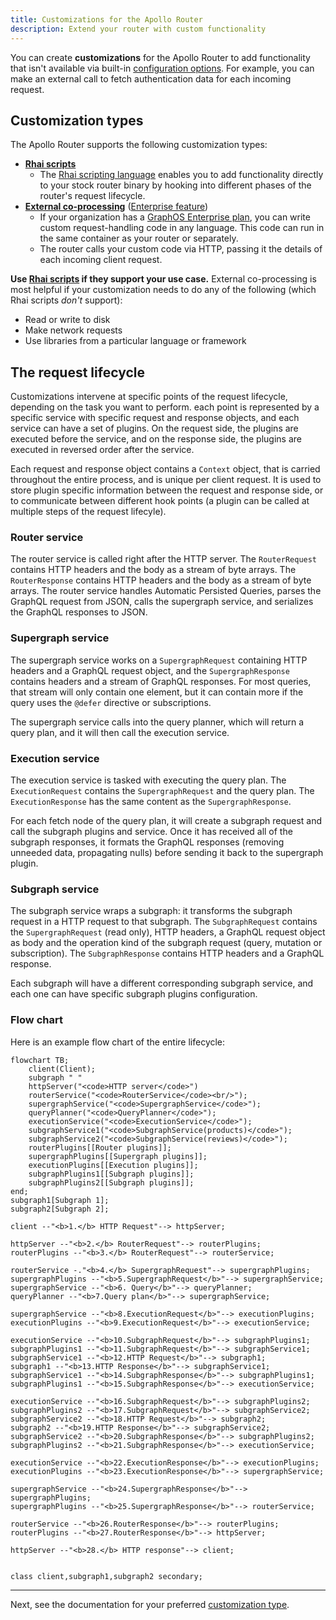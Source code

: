 ```yaml
---
title: Customizations for the Apollo Router
description: Extend your router with custom functionality
---
```


You can create **customizations** for the Apollo Router to add functionality that isn't available via built-in [configuration options](../configuration/overview/). For example, you can make an external call to fetch authentication data for each incoming request.

## Customization types

The Apollo Router supports the following customization types:

- [**Rhai scripts**](./rhai/)
    - The [Rhai scripting language](https://rhai.rs/book/) enables you to add functionality directly to your stock router binary by hooking into different phases of the router's request lifecycle.
- [**External co-processing**](./coprocessor/) ([Enterprise feature](../enterprise-features/))
    - If your organization has a [GraphOS Enterprise plan](https://www.apollographql.com/pricing/), you can write custom request-handling code in any language. This code can run in the same container as your router or separately.
    - The router calls your custom code via HTTP, passing it the details of each incoming client request.

**Use [Rhai scripts](./rhai/) if they support your use case.** External co-processing is most helpful if your customization needs to do any of the following (which Rhai scripts _don't_ support):

- Read or write to disk
- Make network requests
- Use libraries from a particular language or framework

## The request lifecycle

Customizations intervene at specific points of the request lifecycle, depending on the task you want to perform. each point is represented by a specific service with specific request and response objects, and each service can have a set of plugins. On the request side, the plugins are executed before the service, and on the response side, the plugins are executed in reversed order after the service.

Each request and response object contains a `Context` object, that is carried throughout the entire process, and is unique per client request. It is used to store plugin specific information between the request and response side, or to communicate between different hook points (a plugin can be called at multiple steps of the request lifecyle).

### Router service

The router service is called right after the HTTP server. The `RouterRequest` contains HTTP headers and the body as a stream of byte arrays. The `RouterResponse` contains HTTP headers and the body as a stream of byte arrays. The router service handles Automatic Persisted Queries, parses the GraphQL request from JSON, calls the supergraph service, and serializes the GraphQL responses to JSON.

### Supergraph service

The supergraph service works on a `SupergraphRequest` containing HTTP headers and a GraphQL request object, and the `SupergraphResponse` contains headers and a stream of GraphQL responses. For most queries, that stream will only contain one element, but it can contain more if the query uses the `@defer` directive or subscriptions.

The supergraph service calls into the query planner, which will return a query plan, and it will then call the execution service.

### Execution service

The execution service is tasked with executing the query plan. The `ExecutionRequest` contains the `SupergraphRequest` and the query plan. The `ExecutionResponse` has the same content as the `SupergraphResponse`.

For each fetch node of the query plan, it will create a subgraph request and call the subgraph plugins and service. Once it has received all of the subgraph responses, it formats the GraphQL responses (removing unneeded data, propagating nulls) before sending it back to the supergraph plugin.

### Subgraph service

The subgraph service wraps a subgraph: it transforms the subgraph request in a HTTP request to that subgraph. The `SubgraphRequest` contains the `SupergraphRequest` (read only), HTTP headers, a GraphQL request object as body and the operation kind of the subgraph request (query, mutation or subscription). The `SubgraphResponse` contains HTTP headers and a GraphQL response.

Each subgraph will have a different corresponding subgraph service, and each one can have specific subgraph plugins configuration.

### Flow chart

Here is an example flow chart of the entire lifecycle:

```mermaid
flowchart TB;
    client(Client);
    subgraph " "
    httpServer("<code>HTTP server</code>")
    routerService("<code>RouterService</code><br/>");
    supergraphService("<code>SupergraphService</code>");
    queryPlanner("<code>QueryPlanner</code>");
    executionService("<code>ExecutionService</code>");
    subgraphService1("<code>SubgraphService(products)</code>");
    subgraphService2("<code>SubgraphService(reviews)</code>");
    routerPlugins[[Router plugins]];
    supergraphPlugins[[Supergraph plugins]];
    executionPlugins[[Execution plugins]];
    subgraphPlugins1[[Subgraph plugins]];
    subgraphPlugins2[[Subgraph plugins]];
end;
subgraph1[Subgraph 1];
subgraph2[Subgraph 2];

client --"<b>1.</b> HTTP Request"--> httpServer;

httpServer --"<b>2.</b> RouterRequest"--> routerPlugins;
routerPlugins --"<b>3.</b> RouterRequest"--> routerService;

routerService -."<b>4.</b> SupergraphRequest"--> supergraphPlugins;
supergraphPlugins --"<b>5.SupergraphRequest</b>"--> supergraphService;
supergraphService --"<b>6. Query</b>"--> queryPlanner;
queryPlanner --"<b>7.Query plan</b>"--> supergraphService;

supergraphService --"<b>8.ExecutionRequest</b>"--> executionPlugins;
executionPlugins --"<b>9.ExecutionRequest</b>"--> executionService;

executionService --"<b>10.SubgraphRequest</b>"--> subgraphPlugins1;
subgraphPlugins1 --"<b>11.SubgraphRequest</b>"--> subgraphService1;
subgraphService1 --"<b>12.HTTP Request</b>"--> subgraph1;
subgraph1 --"<b>13.HTTP Response</b>"--> subgraphService1;
subgraphService1 --"<b>14.SubgraphResponse</b>"--> subgraphPlugins1;
subgraphPlugins1 --"<b>15.SubgraphResponse</b>"--> executionService;

executionService --"<b>16.SubgraphRequest</b>"--> subgraphPlugins2;
subgraphPlugins2 --"<b>17.SubgraphRequest</b>"--> subgraphService2;
subgraphService2 --"<b>18.HTTP Request</b>"--> subgraph2;
subgraph2 --"<b>19.HTTP Response</b>"--> subgraphService2;
subgraphService2 --"<b>20.SubgraphResponse</b>"--> subgraphPlugins2;
subgraphPlugins2 --"<b>21.SubgraphResponse</b>"--> executionService;

executionService --"<b>22.ExecutionResponse</b>"--> executionPlugins;
executionPlugins --"<b>23.ExecutionResponse</b>"--> supergraphService;

supergraphService --"<b>24.SupergraphResponse</b>"--> supergraphPlugins;
supergraphPlugins --"<b>25.SupergraphResponse</b>"--> routerService;

routerService --"<b>26.RouterResponse</b>"--> routerPlugins;
routerPlugins --"<b>27.RouterResponse</b>"--> httpServer;

httpServer --"<b>28.</b> HTTP response"--> client;


class client,subgraph1,subgraph2 secondary;
```

---

Next, see the documentation for your preferred [customization type](#customization-types).
